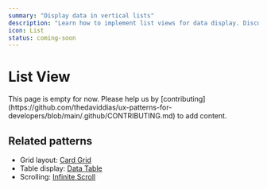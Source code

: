 ```yaml
---
summary: "Display data in vertical lists"
description: "Learn how to implement list views for data display. Discover best practices for list layouts, item selection, and virtual scrolling."
icon: List
status: coming-soon
---
```



# List View

<Callout type="warning">
  This page is empty for now. Please help us by
  [contributing](https://github.com/thedaviddias/ux-patterns-for-developers/blob/main/.github/CONTRIBUTING.md)
  to add content.
</Callout>

## Related patterns

- Grid layout: [Card Grid](/patterns/data-display/card-grid)
- Table display: [Data Table](/patterns/data-display/table)
- Scrolling: [Infinite Scroll](/patterns/navigation/infinite-scroll)